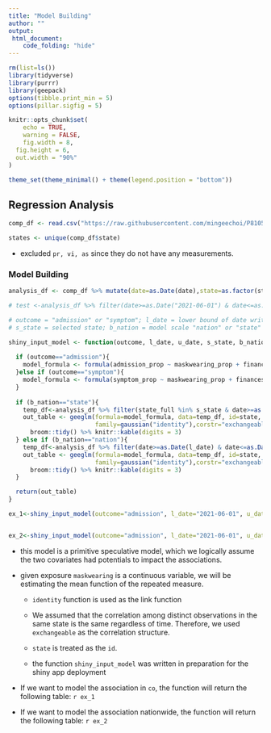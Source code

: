 ```yaml
---
title: "Model Building"
author: ""
output: 
 html_document:
    code_folding: "hide"
---
```


```r
rm(list=ls())
library(tidyverse)
library(purrr)
library(geepack)
options(tibble.print_min = 5)
options(pillar.sigfig = 5)

knitr::opts_chunk$set(
	echo = TRUE,
	warning = FALSE,
	fig.width = 8, 
  fig.height = 6,
  out.width = "90%"
)

theme_set(theme_minimal() + theme(legend.position = "bottom"))

```


## Regression Analysis
```r
comp_df <- read.csv("https://raw.githubusercontent.com/mingeechoi/P8105-final-project-proposal/main/Data/final_long.csv")

states <- unique(comp_df$state)
```

* excluded `pr, vi, as` since they do not have any measurements.

### Model Building

```r
analysis_df <- comp_df %>% mutate(date=as.Date(date),state=as.factor(state)) %>% arrange(state,date) %>% select(- X,everything())

# test <-analysis_df %>% filter(date>=as.Date("2021-06-01") & date<=as.Date("2022-04-01"))

# outcome = "admission" or "symptom"; l_date = lower bound of date written as "YYYY-MM-DD"; u_date = upper bound of date written as "YYYY-MM-DD"
# s_state = selected state; b_nation = model scale "nation" or "state" -wide

shiny_input_model <- function(outcome, l_date, u_date, s_state, b_nation){
  
  if (outcome=="admission"){
    model_formula <- formula(admission_prop ~ maskwearing_prop + finances_prop + depression_prop)
  }else if (outcome=="symptom"){
    model_formula <- formula(symptom_prop ~ maskwearing_prop + finances_prop + depression_prop)
  }
  
  if (b_nation=="state"){
    temp_df<-analysis_df %>% filter(state_full %in% s_state & date>=as.Date(l_date) & date<=as.Date(u_date))
    out_table <- geeglm(formula=model_formula, data=temp_df, id=state,
                        family=gaussian("identity"),corstr="exchangeable",std.err = "san.se") %>% 
      broom::tidy() %>% knitr::kable(digits = 3) 
  } else if (b_nation=="nation"){
    temp_df<-analysis_df %>% filter(date>=as.Date(l_date) & date<=as.Date(u_date))
    out_table <- geeglm(formula=model_formula, data=temp_df, id=state,
                        family=gaussian("identity"),corstr="exchangeable",std.err = "san.se") %>% 
      broom::tidy() %>% knitr::kable(digits = 3) 
  }

  return(out_table)
}

ex_1<-shiny_input_model(outcome="admission", l_date="2021-06-01", u_date="2022-04-01", s_state="Colorado", b_nation="state")


ex_2<-shiny_input_model(outcome="admission", l_date="2021-06-01", u_date="2022-04-01", s_state=NA, b_nation="nation")

```

* this model is a primitive speculative model, which we logically assume the two covariates had potentials to impact the associations. 

* given exposure `maskwearing` is a continuous variable, we will be estimating the mean function of the repeated measure.

  * `identity` function is used as the link function

  * We assumed that the correlation among distinct observations in the same state is the same regardless of time. Therefore, we used `exchangeable` as the correlation structure.

  * `state` is treated as the `id`.

  * the function `shiny_input_model` was written in preparation for the shiny app deployment

* If we want to model the association in `co`, the function will return the following table: `r ex_1`

* If we want to model the association nationwide, the function will return the following table: `r ex_2`


